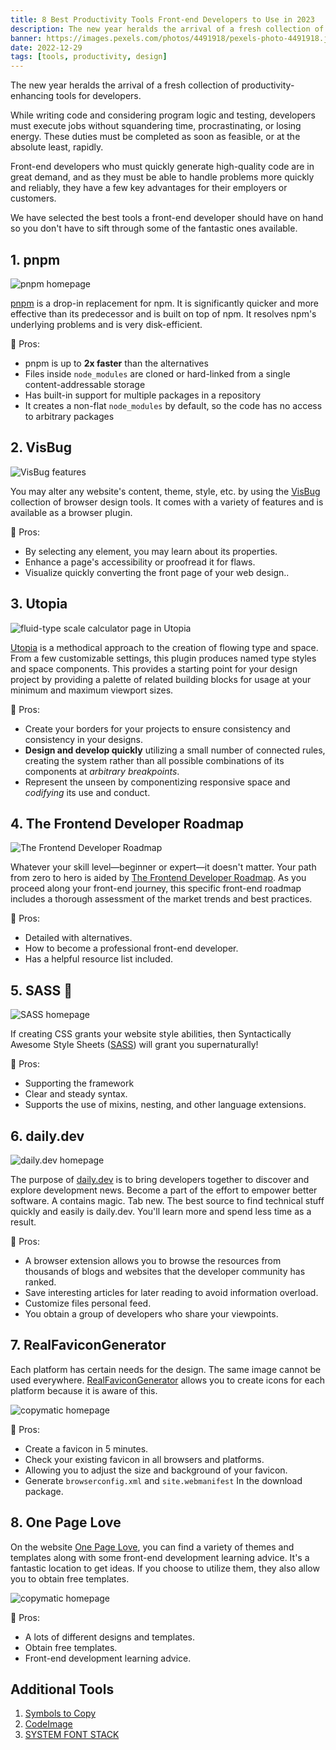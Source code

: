 ```yaml
---
title: 8 Best Productivity Tools Front-end Developers to Use in 2023
description: The new year heralds the arrival of a fresh collection of productivity-enhancing tools for developers. While writing code and considering program logic and testing, developers must execute jobs without squandering time, procrastinating, or losing energy. These duties must be completed as soon as feasible, or at the absolute least, rapidly.
banner: https://images.pexels.com/photos/4491918/pexels-photo-4491918.jpeg?auto=compress&cs=tinysrgb&w=1260&h=750&dpr=1
date: 2022-12-29
tags: [tools, productivity, design]
---
```


The new year heralds the arrival of a fresh collection of productivity-enhancing tools for developers.

While writing code and considering program logic and testing, developers must execute jobs without squandering time, procrastinating, or losing energy. These duties must be completed as soon as feasible, or at the absolute least, rapidly.

Front-end developers who must quickly generate high-quality code are in great demand, and as they must be able to handle problems more quickly and reliably, they have a few key advantages for their employers or customers.

We have selected the best tools a front-end developer should have on hand so you don't have to sift through some of the fantastic ones available.

## 1. pnpm

<Image
  src="/posts-image/8-best-productivity-tools-front-end-developers-to-use-in-2023/screencapture-pnpm-io-2022-12-29-07_59_22.png"
  alt="pnpm homepage"
/>

[pnpm](https://www.npmjs.com/) is a drop-in replacement for npm. It is significantly
quicker and more effective than its predecessor and is built on top of npm. It resolves
npm's underlying problems and is very disk-efficient.

🥳 Pros:

- pnpm is up to **2x faster** than the alternatives
- Files inside `node_modules` are cloned or hard-linked from a single content-addressable storage
- Has built-in support for multiple packages in a repository
- It creates a non-flat `node_modules` by default, so the code has no access to arbitrary packages

## 2. VisBug

<Image
  src="/posts-image/8-best-productivity-tools-front-end-developers-to-use-in-2023/visbug-3-3585024467.png"
  alt="VisBug features"
/>

You may alter any website's content, theme, style, etc. by using the [VisBug](https://visbug.web.app/) collection of browser design tools. It comes with a variety of features and is available as a browser plugin.

🥳 Pros:

- By selecting any element, you may learn about its properties.
- Enhance a page's accessibility or proofread it for flaws.
- Visualize quickly converting the front page of your web design..

## 3. Utopia

<Image
  src="/posts-image/8-best-productivity-tools-front-end-developers-to-use-in-2023/screencapture-utopia-fyi-type-calculator-2022-12-29-08_33_21.png"
  alt="fluid-type scale calculator page in Utopia"
/>

[Utopia](https://utopia.fyi/) is a methodical approach to the creation of flowing type and space. From a few customizable settings, this plugin produces named type styles and space components. This provides a starting point for your design project by providing a palette of related building blocks for usage at your minimum and maximum viewport sizes.

🥳 Pros:

- Create your borders for your projects to ensure consistency and consistency in your designs.
- **Design and develop quickly** utilizing a small number of connected rules, creating the system rather than all possible combinations of its components at _arbitrary breakpoints_.
- Represent the unseen by componentizing responsive space and _codifying_ its use and conduct.

## 4. The Frontend Developer Roadmap

<Image
  src="/posts-image/8-best-productivity-tools-front-end-developers-to-use-in-2023/screencapture-roadmap-sh-frontend-2022-12-29-08_12_33.png"
  alt="The Frontend Developer Roadmap"
/>

Whatever your skill level—beginner or expert—it doesn't matter. Your path from zero to hero is aided by [The Frontend Developer Roadmap](https://roadmap.sh/frontend). As you proceed along your front-end journey, this specific front-end roadmap includes a thorough assessment of the market trends and best practices.

🥳 Pros:

- Detailed with alternatives.
- How to become a professional front-end developer.
- Has a helpful resource list included.

## 5. SASS 💖

<Image
  src="/posts-image/8-best-productivity-tools-front-end-developers-to-use-in-2023/screencapture-sass-lang-2022-12-29-08_23_49.png"
  alt="SASS homepage"
/>

If creating CSS grants your website style abilities, then Syntactically Awesome Style Sheets ([SASS](https://sass-lang.com/)) will grant you supernaturally!

🥳 Pros:

- Supporting the framework
- Clear and steady syntax.
- Supports the use of mixins, nesting, and other language extensions.

## 6. daily.dev

<Image
  src="/posts-image/8-best-productivity-tools-front-end-developers-to-use-in-2023/screencapture-daily-dev-2022-12-29-08_25_57.png"
  alt="daily.dev homepage"
/>

The purpose of [daily.dev](https://daily.dev/) is to bring developers together to discover and explore development news. Become a part of the effort to empower better software. A contains magic. Tab new. The best source to find technical stuff quickly and easily is daily.dev. You'll learn more and spend less time as a result.

🥳 Pros:

- A browser extension allows you to browse the resources from thousands of blogs and websites that the developer community has ranked.
- Save interesting articles for later reading to avoid information overload.
- Customize files personal feed.
- You obtain a group of developers who share your viewpoints.

## 7. RealFaviconGenerator

Each platform has certain needs for the design. The same image cannot be used everywhere. [RealFaviconGenerator](https://realfavicongenerator.net/) allows you to create icons for each platform because it is aware of this.

<Image
  src="/posts-image/8-best-productivity-tools-front-end-developers-to-use-in-2023/screencapture-realfavicongenerator-net-2022-12-29-10_24_11.png"
  alt="copymatic homepage"
/>

🥳 Pros:

- Create a favicon in 5 minutes.
- Check your existing favicon in all browsers and platforms.
- Allowing you to adjust the size and background of your favicon.
- Generate `browserconfig.xml` and `site.webmanifest` In the download package.

## 8. One Page Love

On the website [One Page Love](https://onepagelove.com/), you can find a variety of themes and templates along with some front-end development learning advice. It's a fantastic location to get ideas. If you choose to utilize them, they also allow you to obtain free templates.

<Image
  src="/posts-image/8-best-productivity-tools-front-end-developers-to-use-in-2023/screencapture-onepagelove-2022-12-29-09_57_26.png"
  alt="copymatic homepage"
/>

🥳 Pros:

- A lots of different designs and templates.
- Obtain free templates.
- Front-end development learning advice.

## Additional Tools

1. [Symbols to Copy](https://symbols.wentin.net/)
2. [CodeImage](https://app.codeimage.dev/)
3. [SYSTEM FONT STACK](https://systemfontstack.com/)
